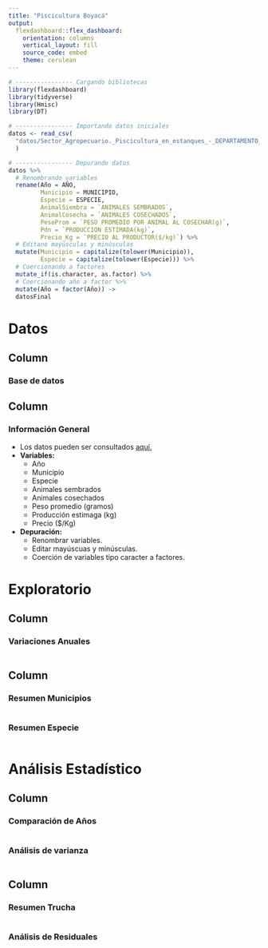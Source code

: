 ```yaml
---
title: "Piscicultura Boyacá"
output: 
  flexdashboard::flex_dashboard:
    orientation: columns
    vertical_layout: fill
    source_code: embed
    theme: cerulean
---
```


```r
# ---------------- Cargando bibliotecas
library(flexdashboard)
library(tidyverse)
library(Hmisc)
library(DT)

# ---------------- Importando datos iniciales
datos <- read_csv(
  "datos/Sector_Agropecuario._Piscicultura_en_estanques_-_DEPARTAMENTO_DE_BOYAC_.csv",
  )

# ---------------- Depurando datos
datos %>% 
  # Renombrando variables
  rename(Año = AÑO, 
         Municipio = MUNICIPIO, 
         Especie = ESPECIE,
         AnimalSiembra = `ANIMALES SEMBRADOS`,
         AnimalCosecha = `ANIMALES COSECHADOS`,
         PesoProm = `PESO PROMEDIO POR ANIMAL AL COSECHAR(g)`,
         Pdn = `PRODUCCION ESTIMADA(kg)`,
         Precio_Kg = `PRECIO AL PRODUCTOR($/kg)`) %>% 
  # Editano mayúsculas y minúsculas
  mutate(Municipio = capitalize(tolower(Municipio)),
         Especie = capitalize(tolower(Especie))) %>% 
  # Coercionando a factores 
  mutate_if(is.character, as.factor) %>% 
  # Coercionando año a factor %>% 
  mutate(Año = factor(Año)) ->
  datosFinal
```

# Datos

Column {data-width=600}
-----------------------------------------------------------------------

### Base de datos

Column {data-width=250}
-----------------------------------------------------------------------

### Información General

- Los datos pueden ser consultados [aquí.](https://www.datos.gov.co/Agricultura-y-Desarrollo-Rural/Sector-Agropecuario-Piscicultura-en-estanques-DEPA/yi68-jjgw)
- **Variables:**
    - Año
    - Municipio
    - Especie
    - Animales sembrados
    - Animales cosechados
    - Peso promedio (gramos)
    - Producción estimaga (kg)
    - Precio ($/Kg)
- **Depuración:**
    - Renombrar variables.
    - Editar mayúscuas y minúsculas.
    - Coerción de variables tipo caracter a factores.


# Exploratorio 

Column {data-width=650}
-----------------------------------------------------------------------

### Variaciones Anuales

```r

```

Column {data-width=350  .tabset}
-----------------------------------------------------------------------

### Resumen Municipios

```r

```

### Resumen Especie

```r

```

# Análisis Estadístico

Column {data-width=600}
-----------------------------------------------------------------------

### Comparación de Años

```r

```


### Análisis de varianza

```r

```

Column {data-width=400}
-----------------------------------------------------------------------

### Resumen Trucha

```r

```

### Análisis de Residuales

```r

```

